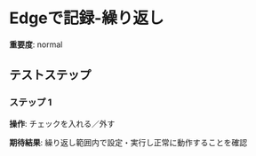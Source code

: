 # Edgeで記録-繰り返し

**重要度**: normal

## テストステップ

### ステップ 1

**操作**: チェックを入れる／外す

**期待結果**:
繰り返し範囲内で設定・実行し正常に動作することを確認

